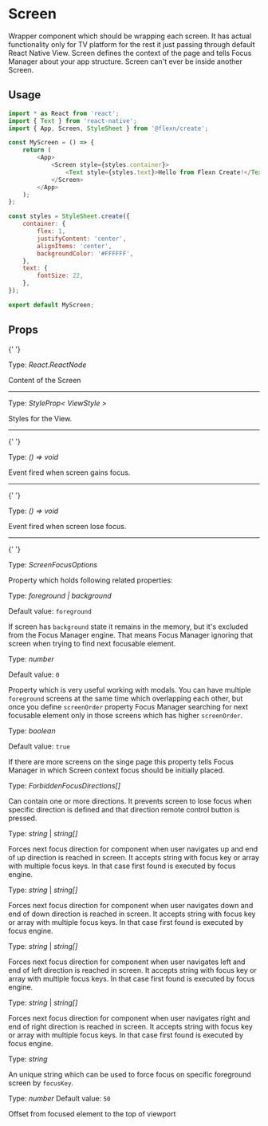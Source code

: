 
# Screen

Wrapper component which should be wrapping each screen. It has actual functionality only for TV platform for the rest it just passing through default React Native View.
Screen defines the context of the page and tells Focus Manager about your app structure. Screen can't ever be inside another Screen.

## Usage

```javascript
import * as React from 'react';
import { Text } from 'react-native';
import { App, Screen, StyleSheet } from '@flexn/create';

const MyScreen = () => {
    return (
        <App>
            <Screen style={styles.container}>
                <Text style={styles.text}>Hello from Flexn Create!</Text>
            </Screen>
        </App>
    );
};

const styles = StyleSheet.create({
    container: {
        flex: 1,
        justifyContent: 'center',
        alignItems: 'center',
        backgroundColor: '#FFFFFF',
    },
    text: {
        fontSize: 22,
    },
});

export default MyScreen;
```

## Props

<Prop value="children" />
<Badge required />{' '}

Type: _React.ReactNode_

Content of the Screen

---

<Prop value="style" />

Type: _StyleProp< ViewStyle >_

Styles for the View.

---

<Prop value="onFocus" />
<Badge value="Android TV, Fire TV, Apple TV, webOS, Tizen" platform />{' '}

Type: _() => void_

Event fired when screen gains focus.

---

<Prop value="onBlur" />
<Badge value="Android TV, Fire TV, Apple TV, webOS, Tizen" platform />{' '}

Type: _() => void_

Event fired when screen lose focus.

---

<Prop value="focusOptions" />
<Badge value="Android TV, Fire TV, Apple TV, webOS, Tizen" platform />{' '}

Type: _ScreenFocusOptions_

Property which holds following related properties:

<Prop value="focusOptions.screenState" subProperty />

Type: _foreground | background_

Default value: `foreground`

If screen has `background` state it remains in the memory, but it's excluded from the Focus Manager engine. That means Focus Manager ignoring that screen when
trying to find next focusable element.

<Prop value="focusOptions.screenOrder" subProperty />

Type: _number_

Default value: `0`

Property which is very useful working with modals. You can have multiple `foreground` screens at the same time which overlapping each other, but once you define
`screenOrder` property Focus Manager searching for next focusable element only in those screens which has higher `screenOrder`.

<Prop value="focusOptions.stealFocus" subProperty />

Type: _boolean_

Default value: `true`

If there are more screens on the singe page this property tells Focus Manager in which Screen context focus should be initially placed.

<Prop value="focusOptions.forbiddenFocusDirections" subProperty />

Type: _ForbiddenFocusDirections[]_

Can contain one or more directions. It prevents screen to lose focus when specific direction is defined and that direction remote control button is pressed.

<Prop value="focusOptions.nextFocusUp" subProperty />

Type: _string_ | _string[]_

Forces next focus direction for component when user navigates up and end of up direction is reached in screen. It accepts string with focus key or array with multiple focus keys. In that case first found is executed by focus engine.

<Prop value="focusOptions.nextFocusDown" subProperty />

Type: _string_ | _string[]_

Forces next focus direction for component when user navigates down and end of down direction is reached in screen. It accepts string with focus key or array with multiple focus keys. In that case first found is executed by focus engine.

<Prop value="focusOptions.nextFocusLeft" subProperty />

Type: _string_ | _string[]_

Forces next focus direction for component when user navigates left and end of left direction is reached in screen. It accepts string with focus key or array with multiple focus keys. In that case first found is executed by focus engine.

<Prop value="focusOptions.nextFocusRight" subProperty />

Type: _string_ | _string[]_

Forces next focus direction for component when user navigates right and end of right direction is reached in screen. It accepts string with focus key or array with multiple focus keys. In that case first found is executed by focus engine.

<Prop value="focusOptions.focusKey" subProperty />

Type: _string_

An unique string which can be used to force focus on specific foreground screen by `focusKey`.

<Prop value="focusOptions.verticalViewportOffset" subProperty />

Type: _number_
Default value: `50`

Offset from focused element to the top of viewport
